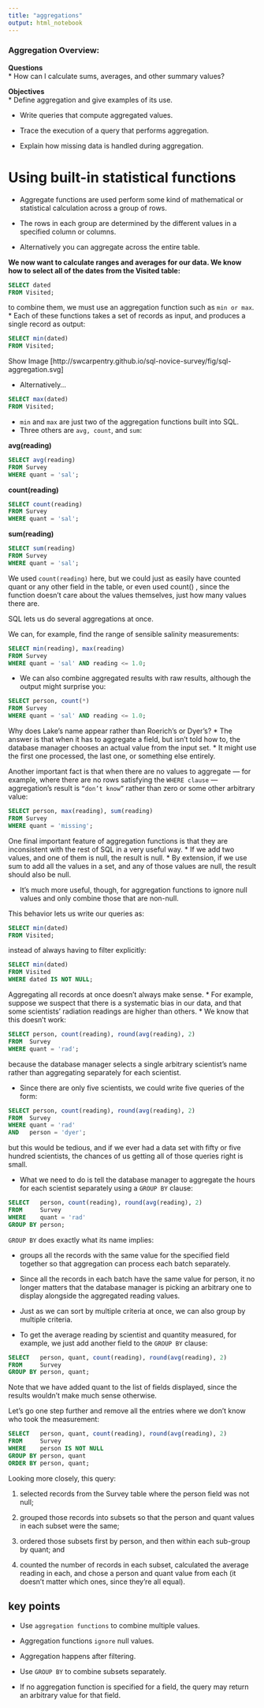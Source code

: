 ```yaml
---
title: "aggregations"
output: html_notebook
---
```


### Aggregation Overview:
**Questions**    
* How can I calculate sums, averages, and other summary values?

**Objectives**  
* Define aggregation and give examples of its use.

* Write queries that compute aggregated values.

* Trace the execution of a query that performs aggregation.

* Explain how missing data is handled during aggregation.

# Using built-in statistical functions

* Aggregate functions are used perform some kind of mathematical or statistical calculation across a group of rows.

* The rows in each group are determined by the different values in a specified column or columns.
* Alternatively you can aggregate across the entire table.




**We now want to calculate ranges and averages for our data.
We know how to select all of the dates from the Visited table:**

```sql
SELECT dated
FROM Visited;
```

to combine them, we must use an aggregation function such as `min or max`.
* Each of these functions takes a set of records as input, and produces a single record as output:

```sql
SELECT min(dated)
FROM Visited;
```
Show Image [http://swcarpentry.github.io/sql-novice-survey/fig/sql-aggregation.svg]

* Alternatively...

```sql
SELECT max(dated)
FROM Visited;
```
* `min` and `max` are just two of the aggregation functions built into SQL.
* Three others are `avg, count`, and `sum`:


**avg(reading)**
```sql
SELECT avg(reading)
FROM Survey
WHERE quant = 'sal';
```
**count(reading)**
```sql
SELECT count(reading)
FROM Survey
WHERE quant = 'sal';
```

**sum(reading)**
```sql
SELECT sum(reading)
FROM Survey
WHERE quant = 'sal';
```
We used `count(reading)` here, but we could just as easily have counted quant or any other field in the table, or even used count() , since the function doesn’t care about the values themselves, just how many values there are.

SQL lets us do several aggregations at once.

We can, for example, find the range of sensible salinity measurements:


```sql
SELECT min(reading), max(reading)
FROM Survey
WHERE quant = 'sal' AND reading <= 1.0;
```

* We can also combine aggregated results with raw results, although the output might surprise you:


```sql
SELECT person, count(*)
FROM Survey
WHERE quant = 'sal' AND reading <= 1.0;
```

Why does Lake’s name appear rather than Roerich’s or Dyer’s?
* The answer is that when it has to aggregate a field, but isn’t told how to, the database manager chooses an actual value from the input set.
* It might use the first one processed, the last one, or something else entirely.

Another important fact is that when there are no values to aggregate — for example, where there are no rows satisfying the `WHERE clause` — aggregation’s result is ``“don’t know”`` rather than zero or some other arbitrary value:


```sql
SELECT person, max(reading), sum(reading)
FROM Survey
WHERE quant = 'missing';
```
One final important feature of aggregation functions is that they are inconsistent with the rest of SQL in a very useful way.
* If we add two values, and one of them is null, the result is null.
* By extension, if we use sum to add all the values in a set, and any of those values are null, the result should also be null.

* It’s much more useful, though, for aggregation functions to ignore null values and only combine those that are non-null.

This behavior lets us write our queries as:

```sql
SELECT min(dated)
FROM Visited;
```

instead of always having to filter explicitly:

```sql
SELECT min(dated)
FROM Visited
WHERE dated IS NOT NULL;
```
Aggregating all records at once doesn’t always make sense.
* For example, suppose we suspect that there is a systematic bias in our data, and that some scientists’ radiation readings are higher than others.
* We know that this doesn’t work:

```sql
SELECT person, count(reading), round(avg(reading), 2)
FROM  Survey
WHERE quant = 'rad';
```

because the database manager selects a single arbitrary scientist’s name rather than aggregating separately for each scientist.

* Since there are only five scientists, we could write five queries of the form:

```sql
SELECT person, count(reading), round(avg(reading), 2)
FROM  Survey
WHERE quant = 'rad'
AND   person = 'dyer';
```

but this would be tedious, and if we ever had a data set with fifty or five hundred scientists, the chances of us getting all of those queries right is small.

* What we need to do is tell the database manager to aggregate the hours for each scientist separately using a `GROUP BY` clause:

```SQL
SELECT   person, count(reading), round(avg(reading), 2)
FROM     Survey
WHERE    quant = 'rad'
GROUP BY person;
```

`GROUP BY` does exactly what its name implies:

* groups all the records with the same value for the specified field together so that aggregation can process each batch separately.

* Since all the records in each batch have the same value for person, it no longer matters that the database manager is picking an arbitrary one to display alongside the aggregated reading values.

* Just as we can sort by multiple criteria at once, we can also group by multiple criteria.

* To get the average reading by scientist and quantity measured, for example, we just add another field to the `GROUP BY` clause:
```SQL
SELECT   person, quant, count(reading), round(avg(reading), 2)
FROM     Survey
GROUP BY person, quant;
```

Note that we have added quant to the list of fields displayed, since the results wouldn’t make much sense otherwise.

Let’s go one step further and remove all the entries where we don’t know who took the measurement:

```SQL
SELECT   person, quant, count(reading), round(avg(reading), 2)
FROM     Survey
WHERE    person IS NOT NULL
GROUP BY person, quant
ORDER BY person, quant;
```


Looking more closely, this query:

1. selected records from the Survey table where the person field was not null;

2. grouped those records into subsets so that the person and quant values in each subset were the same;

3. ordered those subsets first by person, and then within each sub-group by quant; and

4. counted the number of records in each subset, calculated the average reading in each, and chose a person and quant value from each (it doesn’t matter which ones, since they’re all equal).

## key points
* Use `aggregation functions` to combine multiple values.

* Aggregation functions `ignore` null values.

* Aggregation happens after filtering.

* Use `GROUP BY` to combine subsets separately.

* If no aggregation function is specified for a field, the query may return an arbitrary value for that field.
